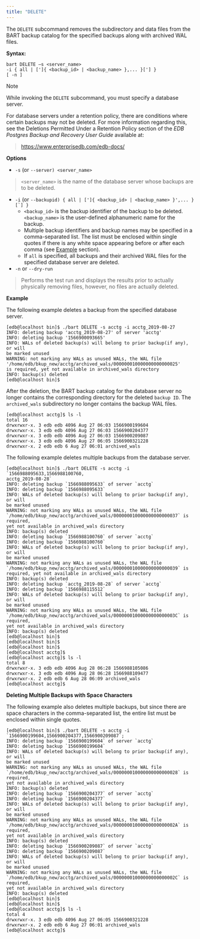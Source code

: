 ```yaml
---
title: "DELETE"
---
```




The `DELETE` subcommand removes the subdirectory and data files from the BART backup catalog for the specified backups along with archived WAL files.

**Syntax:**

    bart DELETE –s <server_name>
    -i { all | [']{ <backup_id> | <backup_name> },... }['] }
    [ -n ]

<div class="note">

<div class="title">

Note

</div>

While invoking the `DELETE` subcommand, you must specify a database server.

</div>

For database servers under a retention policy, there are conditions where certain backups may not be deleted. For more information regarding this, see the Deletions Permitted Under a Retention Policy section of the *EDB Postgres Backup and Recovery User Guide* available at:

> <https://www.enterprisedb.com/edb-docs/>

**Options**

-   `-s` (or `--server) <server_name>`

> `<server_name>` is the name of the database server whose backups are to be deleted.

-   `-i` (or `` --backupid) { all | [']{ <backup_id> | <backup_name> }',... }[`] } ``
    -   `<backup_id>` is the backup identifier of the backup to be deleted. `<backup_name>` is the user-defined alphanumeric name for the backup.
    -   Multiple backup identifiers and backup names may be specified in a comma-separated list. The list must be enclosed within single quotes if there is any white space appearing before or after each comma (see [Example](../01_using_subcommands/#deleting_multiple_backups_with_space_characters) section).
    -   If `all` is specified, all backups and their archived WAL files for the specified database server are deleted.
-   `-n` or `--dry-run`

> Performs the test run and displays the results prior to actually physically removing files, however, no files are actually deleted.

**Example**

The following example deletes a backup from the specified database server.

    [edb@localhost bin]$ ./bart DELETE -s acctg -i acctg_2019-08-27
    INFO: deleting backup 'acctg_2019-08-27' of server 'acctg'
    INFO: deleting backup '1566900093665'
    INFO: WALs of deleted backup(s) will belong to prior backup(if any), or will
    be marked unused
    WARNING: not marking any WALs as unused WALs, the WAL file
    '/home/edb/bkup_new/acctg/archived_wals/000000010000000000000025'
    is required, yet not available in archived_wals directory
    INFO: backup(s) deleted
    [edb@localhost bin]$

After the deletion, the BART backup catalog for the database server no longer contains the corresponding directory for the deleted `backup ID`. The `archived_wals` subdirectory no longer contains the backup WAL files.

    [edb@localhost acctg]$ ls -l
    total 16
    drwxrwxr-x. 3 edb edb 4096 Aug 27 06:03 1566900199604
    drwxrwxr-x. 3 edb edb 4096 Aug 27 06:03 1566900204377
    drwxrwxr-x. 3 edb edb 4096 Aug 27 06:03 1566900209087
    drwxrwxr-x. 3 edb edb 4096 Aug 27 06:05 1566900321228
    drwxrwxr-x. 2 edb edb 6 Aug 27 06:01 archived_wals

The following example deletes multiple backups from the database server.

    [edb@localhost bin]$ ./bart DELETE -s acctg -i `1566988095633,1566988100760,
    acctg_2019-08-28`
    INFO: deleting backup `1566988095633` of server `acctg`
    INFO: deleting backup `1566988095633`
    INFO: WALs of deleted backup(s) will belong to prior backup(if any), or will
    be marked unused
    WARNING: not marking any WALs as unused WALs, the WAL file
    `/home/edb/bkup_new/acctg/archived_wals/000000010000000000000037` is required,
    yet not available in archived_wals directory
    INFO: backup(s) deleted
    INFO: deleting backup `1566988100760` of server `acctg`
    INFO: deleting backup `1566988100760`
    INFO: WALs of deleted backup(s) will belong to prior backup(if any), or will
    be marked unused
    WARNING: not marking any WALs as unused WALs, the WAL file
    `/home/edb/bkup_new/acctg/archived_wals/000000010000000000000039` is
    required, yet not available in archived_wals directory
    INFO: backup(s) deleted
    INFO: deleting backup `acctg_2019-08-28` of server `acctg`
    INFO: deleting backup `1566988115512`
    INFO: WALs of deleted backup(s) will belong to prior backup(if any), or will
    be marked unused
    WARNING: not marking any WALs as unused WALs, the WAL file
    `/home/edb/bkup_new/acctg/archived_wals/00000001000000000000003C` is required,
    yet not available in archived_wals directory
    INFO: backup(s) deleted
    [edb@localhost bin]$
    [edb@localhost bin]$
    [edb@localhost bin]$
    [edb@localhost acctg]$
    [edb@localhost acctg]$ ls -l
    total 8
    drwxrwxr-x. 3 edb edb 4096 Aug 28 06:28 1566988105086
    drwxrwxr-x. 3 edb edb 4096 Aug 28 06:28 1566988109477
    drwxrwxr-x. 2 edb edb 6 Aug 28 06:09 archived_wals
    [edb@localhost acctg]$

<div id="deleting_multiple_backups_with_space_characters" class="registered_link"></div>

**Deleting Multiple Backups with Space Characters**

The following example also deletes multiple backups, but since there are space characters in the comma-separated list, the entire list must be enclosed within single quotes.

    [edb@localhost bin]$ ./bart DELETE -s acctg -i
    `1566900199604,1566900204377,1566900209087`;
    INFO: deleting backup `1566900199604` of server `acctg`
    INFO: deleting backup `1566900199604`
    INFO: WALs of deleted backup(s) will belong to prior backup(if any), or will
    be marked unused
    WARNING: not marking any WALs as unused WALs, the WAL file
    `/home/edb/bkup_new/acctg/archived_wals/000000010000000000000028` is required,
    yet not available in archived_wals directory
    INFO: backup(s) deleted
    INFO: deleting backup `1566900204377` of server `acctg`
    INFO: deleting backup `1566900204377`
    INFO: WALs of deleted backup(s) will belong to prior backup(if any), or will
    be marked unused
    WARNING: not marking any WALs as unused WALs, the WAL file
    `/home/edb/bkup_new/acctg/archived_wals/00000001000000000000002A` is required,
    yet not available in archived_wals directory
    INFO: backup(s) deleted
    INFO: deleting backup `1566900209087` of server `acctg`
    INFO: deleting backup `1566900209087`
    INFO: WALs of deleted backup(s) will belong to prior backup(if any), or will
    be marked unused
    WARNING: not marking any WALs as unused WALs, the WAL file
    `/home/edb/bkup_new/acctg/archived_wals/00000001000000000000002C` is required,
    yet not available in archived_wals directory
    INFO: backup(s) deleted
    [edb@localhost bin]$
    [edb@localhost bin]$
    [edb@localhost acctg]$ ls -l
    total 4
    drwxrwxr-x. 3 edb edb 4096 Aug 27 06:05 1566900321228
    drwxrwxr-x. 2 edb edb 6 Aug 27 06:01 archived_wals
    [edb@localhost acctg]$
